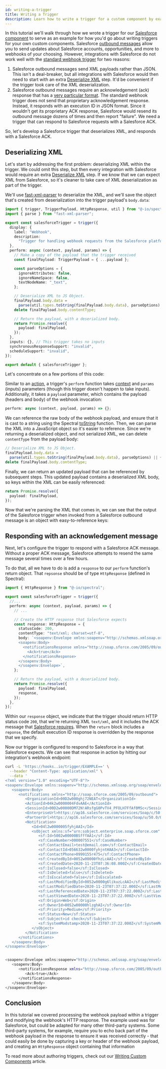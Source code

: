 ```yaml
---
id: writing-a-trigger
title: Writing a Trigger
description: Learn how to write a trigger for a custom component by examining how our Salesforce trigger handles webhook requests.
---
```



In this tutorial we'll walk through how we wrote a trigger for our [Salesforce component](components/salesforce.mdx) to serve as an example for how you'd go about writing triggers for your own custom components.
Salesforce [outbound messages](https://developer.salesforce.com/docs/atlas.en-us.api.meta/api/sforce_api_om_outboundmessaging_understanding.htm) allow you to send updates about Salesforce accounts, opportunities, and more to webhooks of your choosing.
However, integrations with Salesforce do not work well with the [standard webhook trigger](integration-triggers.mdx#webhook-triggers) for two reasons:

1. Salesforce outbound messages send XML payloads rather than JSON.
   This isn't a deal-breaker, but all integrations with Salesforce would then need to start with an extra [Deserialize XML](components/change-data-format.mdx#deserialize-xml) step.
   It'd be convenient if the trigger took care of the XML deserialization.
1. Salesforce outbound messages require an acknowledgement (ack) response that has a [very particular format](https://developer.salesforce.com/docs/atlas.en-us.api.meta/api/sforce_api_om_outboundmessaging_wsdl.htm).
   The standard webhook trigger does not send that proprietary acknowledgement response.
   Instead, it responds with an execution ID in JSON format.
   Since it wouldn't get its proprietary ACK response, Salesforce would resend its outbound message dozens of times and then report "failure".
   We need a trigger that can respond to Salesforce requests with a Salesforce ACK.

So, let's develop a Salesforce trigger that deserializes XML, and responds with a Salesforce ACK.

## Deserializing XML

Let's start by addressing the first problem: deserializing XML within the trigger.
We could omit this step, but then every integration with Salesforce would require an extra [Deserialize XML](components/change-data-format.mdx#deserialize-xml) step.
If we know that we can expect XML from Salesforce, so it's cleaner to take care of XML deserialization as part of the trigger.

We'll use [fast-xml-parser](https://www.npmjs.com/package/fast-xml-parser) to deserialize the XML, and we'll save the object that's created from deserialization into the trigger payload's `body.data`:

```typescript
import { trigger, TriggerPayload, HttpResponse, util } from "@-io/spectral";
import { parse } from "fast-xml-parser";

export const salesforceTrigger = trigger({
  display: {
    label: "Webhook",
    description:
      "Trigger for handling webhook requests from the Salesforce platform. Returns the expected response to Salesforce and converts the XML payload to an object for more convenient use in the rest of the flow.",
  },
  perform: async (context, payload, params) => {
    // Make a copy of the payload that the trigger received
    const finalPayload: TriggerPayload = { ...payload };

    const parseOptions = {
      ignoreAttributes: false,
      ignoreNameSpace: false,
      textNodeName: "_text",
    };

    // Deserialize XML to JS Object.
    finalPayload.body.data =
      parse(util.types.toString(finalPayload.body.data), parseOptions) || {};
    delete finalPayload.body.contentType;

    // Return the payload, with a deserialized body.
    return Promise.resolve({
      payload: finalPayload,
    });
  },
  inputs: {}, // This trigger takes no inputs
  synchronousResponseSupport: "invalid",
  scheduleSupport: "invalid",
});

export default { salesforceTrigger };
```

Let's concentrate on a few portions of this code:

Similar to an [action](custom-components/writing-custom-components.mdx#writing-actions), a trigger's `perform` function takes [context](custom-components/writing-custom-components.mdx#the-context-parameter) and `params` (inputs) parameters (though this trigger doesn't happen to take inputs).
Additionally, it takes a `payload` parameter, which contains the payload (headers and body) of the webhook invocation:

```typescript
perform: async (context, payload, params) => {};
```

We can reference the raw body of the webhook payload, and ensure that it is cast to a string using the Spectral [toString](spectral/modules/_util_.md#const-tostring) function.
Then, we can parse the XML into a JavaScript object so it's easier to reference.
Since we're returning a deserialized object, and not serialized XML, we can delete `contentType` from the payload body:

```typescript
// Deserialize XML to JS Object.
finalPayload.body.data =
  parse(util.types.toString(finalPayload.body.data), parseOptions) || {};
delete finalPayload.body.contentType;
```

Finally, we can return an updated payload that can be referenced by subsequent steps.
This updated payload contains a deserialized XML body, so keys within the XML can be easily referenced:

```typescript
return Promise.resolve({
  payload: finalPayload,
});
```

Now that we're parsing the XML that comes in, we can see that the output of the Salesforce trigger when invoked from a Salesforce outbound message is an object with easy-to-reference keys:

<Screenshot
  filename="quickstarts/writing-a-trigger/deserialized-body.png"
  maxWidth="600px"
  alt="Integration Trigger step outputs in  integration designer"
/>

## Responding with an acknowledgement message

Next, let's configure the trigger to respond with a Salesforce ACK message.
Without a proper ACK message, Salesforce attempts to resend the same message several times over a few hours.

To do that, all we have to do is add a `response` to our `perform` function's return object.
That `repsonse` should be of type `HttpResponse` (defined in Spectral):

```typescript {1,8-19,24}
import { HttpResponse } from "@-io/spectral";

export const salesforceTrigger = trigger({
  //...
  perform: async (context, payload, params) => {
    // ...

    // Create the HTTP response that Salesforce expects
    const response: HttpResponse = {
      statusCode: 200,
      contentType: "text/xml; charset=utf-8",
      body: `<soapenv:Envelope xmlns:soapenv="http://schemas.xmlsoap.org/soap/envelope/">
      <soapenv:Body>
        <notificationsResponse xmlns="http://soap.sforce.com/2005/09/outbound">
          <Ack>true</Ack>
        </notificationsResponse>
      </soapenv:Body>
      </soapenv:Envelope>`,
    };

    // Return the payload, with a deserialized body.
    return Promise.resolve({
      payload: finalPayload,
      response,
    });
  },
});
```

Within our `response` object, we indicate that the trigger should return HTTP status code `200`, that we're returning XML `text/xml`, and it includes the ACK message that [Salesforce requires](https://developer.salesforce.com/docs/atlas.en-us.api.meta/api/sforce_api_om_outboundmessaging_wsdl.htm).
When the `return` block includes a `reponse`, the default execution ID response is overridden by the response that we specify.

Now our trigger is configured to respond to Salesforce in a way that Salesforce expects.
We can see that response in action by hitting our integration's webhook endpoint:

```bash
curl -L 'https://hooks..io/trigger/EXAMPLE==' \
  --header "Content-Type: application/xml" \
  --data '
<?xml version="1.0" encoding="UTF-8"?>
<soapenv:Envelope xmlns:soapenv="http://schemas.xmlsoap.org/soap/envelope/" xmlns:xsd="http://www.w3.org/2001/XMLSchema" xmlns:xsi="http://www.w3.org/2001/XMLSchema-instance">
   <soapenv:Body>
      <notifications xmlns="http://soap.sforce.com/2005/09/outbound">
         <OrganizationId>00D2w000ghj72NEAT</OrganizationId>
         <ActionId>04k2w0000004FdvAAE</ActionId>
         <SessionId>00D2w00000DM72N!ARsfgG0PvTV4_PFOLH7FfAf0MSc</SessionId>
         <EnterpriseUrl>https://ap16.salesforce.com/services/Soap/c/50.0/00D2w00000Dfhy2N\</EnterpriseUrl\>
         <PartnerUrl>https://ap16.salesforce.com/services/Soap/u/50.0/00D2w00000Dyh72N\</PartnerUrl\>
         <Notification>
            <Id>04l2w0000005fyhjAAI</Id>
            <sObject xmlns:sf="urn:sobject.enterprise.soap.sforce.com" xsi:type="sf:Case">
               <sf:Id>5002w00000BSfffAA1</sf:Id>
               <sf:CaseNumber>000007551</sf:CaseNumber>
               <sf:ContactEmail>test@email.com</sf:ContactEmail>
               <sf:ContactId>056632w0000fyhjntHAA3</sf:ContactId>
               <sf:ContactPhone>0999155r475</sf:ContactPhone>
               <sf:CreatedById>0052w00000fhzLcAAI</sf:CreatedById>
               <sf:CreatedDate>2020-11-23T07:36:08.000Z</sf:CreatedDate>
               <sf:IsClosed>false</sf:IsClosed>
               <sf:IsDeleted>false</sf:IsDeleted>
               <sf:IsEscalated>false</sf:IsEscalated>
               <sf:LastModifiedById>0052w0000g6likuzLcAAI</sf:LastModifiedById>
               <sf:LastModifiedDate>2020-11-23T07:37:22.000Z</sf:LastModifiedDate>
               <sf:LastReferencedDate>2020-11-23T07:37:22.000Z</sf:LastReferencedDate>
               <sf:LastViewedDate>2020-11-23T07:37:22.000Z</sf:LastViewedDate>
               <sf:Origin>Web</sf:Origin>
               <sf:OwnerId>0052w00000hlzghAI</sf:OwnerId>
               <sf:Priority>Medium</sf:Priority>
               <sf:Status>New</sf:Status>
               <sf:Subject>id check</sf:Subject>
               <sf:SystemModstamp>2020-11-23T07:37:22.000Z</sf:SystemModstamp>
            </sObject>
         </Notification>
      </notifications>
   </soapenv:Body>
</soapenv:Envelope>'


<soapenv:Envelope xmlns:soapenv="http://schemas.xmlsoap.org/soap/envelope/">
   <soapenv:Body>
      <notificationsResponse xmlns="http://soap.sforce.com/2005/09/outbound">
         <Ack>true</Ack>
      </notificationsResponse>
   </soapenv:Body>
</soapenv:Envelope>
```

## Conclusion

In this tutorial we covered processing the webhook payload within a trigger and modifying the webhook's HTTP response.
The example used was for Salesforce, but could be adapted for many other third-party systems.
Some third-party systems, for example, require you to echo back part of the webhook payload in the response to ensure it was received correctly - that could easily be done by capturing a key or header of the webhook payload, and creating an `HttpResponse` object containing that information

To read more about authoring triggers, check out our [Writing Custom Components](custom-components/writing-custom-components.mdx#writing-triggers) article.
